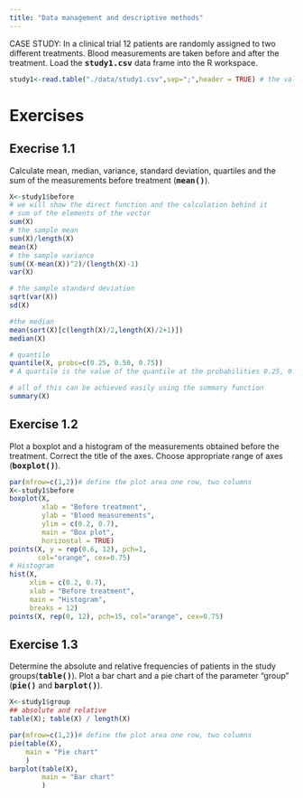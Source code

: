 ```yaml
---
title: "Data management and descriptive methods"
---
```


CASE STUDY: In a clinical trial 12 patients are randomly assigned to two different treatments. Blood measurements are taken before and after the treatment.
Load the **<tt>study1.csv</tt>** data frame into the R workspace.

```r
study1<-read.table("./data/study1.csv",sep=";",header = TRUE) # the values are separated by ; in the csv file
```

# Exercises

## Execrise 1.1
Calculate mean, median, variance, standard deviation, quartiles and the sum of the measurements before treatment (**<tt>mean()</tt>**).

<div class='fold s o'>
```r
X<-study1$before
# we will show the direct function and the calculation behind it
# sum of the elements of the vector
sum(X)
# the sample mean
sum(X)/length(X)
mean(X)
# the sample variance
sum((X-mean(X))^2)/(length(X)-1)
var(X)

# the sample standard deviation
sqrt(var(X))
sd(X)

#the median
mean(sort(X)[c(length(X)/2,length(X)/2+1)])
median(X)

# quantile
quantile(X, probs=c(0.25, 0.50, 0.75))
# A quartile is the value of the quantile at the probabilities 0.25, 0.5 and 0.75.

# all of this can be achieved easily using the summary function
summary(X)
```
</div>


## Exercise 1.2

Plot a boxplot and a histogram of the measurements obtained before the treatment. 
Correct the title of the axes. Choose appropriate range of axes (**<tt>boxplot()</tt>**).

<div class='fold s o'>
```r
par(mfrow=c(1,2))# define the plot area one row, two columns
X<-study1$before
boxplot(X, 
        xlab = "Before treatment", 
        ylab = "Blood measurements", 
        ylim = c(0.2, 0.7), 
        main = "Box plot", 
        horizontal = TRUE)
points(X, y = rep(0.6, 12), pch=1,
       col="orange", cex=0.75)
# Histogram
hist(X, 
     xlim = c(0.2, 0.7), 
     xlab = "Before treatment", 
     main = "Histogram", 
     breaks = 12)
points(X, rep(0, 12), pch=15, col="orange", cex=0.75)
```
</div>



## Exercise 1.3

Determine the absolute and relative frequencies of patients in the study groups(**<tt>table()</tt>**). Plot  a bar chart and a pie chart of the parameter "group" (**<tt>pie()</tt>** and **<tt>barplot()</tt>**).

<div class='fold s o'>
```r
X<-study1$group
## absolute and relative 
table(X); table(X) / length(X)
```
</div>
<div class='fold s o'>
```r
par(mfrow=c(1,2))# define the plot area one row, two columns
pie(table(X),
    main = "Pie chart"
    )
barplot(table(X),
        main = "Bar chart"
        )
```
</div>

